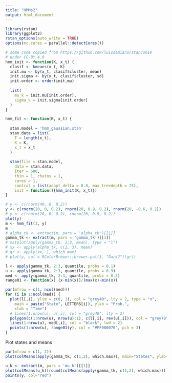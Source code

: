```yaml
---
title: "HMMs2"
output: html_document
---
```


```r
library(rstan)
library(ggplot2)
rstan_options(auto_write = TRUE)
options(mc.cores = parallel::detectCores())
```

```r
# some code copied from https://github.com/luisdamiano/stancon18
# under CC-BY 4.0
hmm_init <- function(K, x_t) {
  clasif <- kmeans(x_t, K)
  init.mu <- by(x_t, clasif$cluster, mean)
  init.sigma <- by(x_t, clasif$cluster, sd)
  init.order <- order(init.mu)
  
  list(
    mu_k = init.mu[init.order],
    sigma_k = init.sigma[init.order]
  )
}

hmm_fit <- function(K, x_t) {
  
  stan.model = 'hmm_gaussian.stan'
  stan.data = list(
    T = length(x_t),
    K = K,
    x_t = x_t
  )
  
  stan(file = stan.model,
    data = stan.data,
    iter = 600,
    thin = 1, chains = 1,
    cores = 1,
    control = list(adapt_delta = 0.8, max_treedepth = 25),
    init = function(){hmm_init(K, x_t)})
}
```

```r
# y <- c(rnorm(40, 0, 0.2))
y <- c(rnorm(20, 0, 0.2), rnorm(20, 0.9, 0.2), rnorm(20, -0.6, 0.2))
# y <- c(rnorm(20, 0, 0.2), rnorm(20, 0.9, 0.2))
plot(y)
m <- hmm_fit(3, y)
m
# alpha_tk <- extract(m, pars = 'alpha_tk')[[1]]
gamma_tk <- extract(m, pars = 'gamma_tk')[[1]]
# matplot(apply(gamma_tk, 2:3, mean), type = "l")
# xx <- apply(alpha_tk, c(2, 3), mean)
# gr <- apply(xx, 1, which.max)
# plot(y, col = RColorBrewer::brewer.pal(3, "Dark2")[gr])

l <- apply(gamma_tk, 2:3, quantile, probs = 0.1)
u <- apply(gamma_tk, 2:3, quantile, probs = 0.9)
med <- apply(gamma_tk, 2:3, quantile, probs = 0.5)
range01 <- function(x) (x-min(x))/(max(x)-min(x))

par(mfrow = c(1, ncol(med)))
for (i in 1:ncol(med)) {
  plot(l[,i], ylim = c(0, 1), col = "grey40", lty = 2, type = "n",
    main = paste("State", LETTERS[i]), ylab = "Prob.",
    xlab = "Time")
  # lines(1:nrow(u), u[,i], col = "grey40", lty = 2)
  polygon(c(1:nrow(u), nrow(u):1), c(l[,i], rev(u[,i])), col = "grey70", border = "grey70")
  lines(1:nrow(u), med[,i], col = "black", lwd = 2)
  points(1:nrow(u), range01(y), col = "#FF000070", pch = 3)
}
```

Plot states and means 
```r
par(mfrow = c(1, 2))
plot(colMeans(apply(gamma_tk, c(1,2), which.max)), main="States", ylab="States")

u_k <- extract(m, pars = 'mu_k')[[1]]
plot(colMeans(u_k)[round(colMeans(apply(gamma_tk, c(1,2), which.max)))], main="States", ylab="Y")
points(y, col="red")
```


